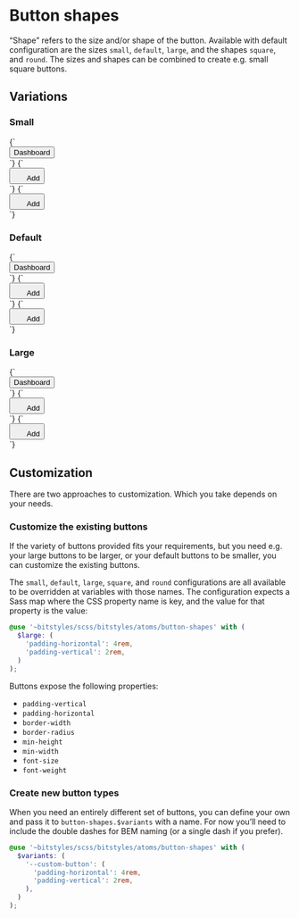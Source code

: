 
<Meta title="Atoms/Button/Shapes" />

# Button shapes

“Shape” refers to the size and/or shape of the button. Available with default configuration are the sizes `small`, `default`, `large`, and the shapes `square`, and `round`. The sizes and shapes can be combined to create e.g. small square buttons.

## Variations

### Small

<Canvas>
  <Story name="Small">
    {`
      <div class="u-padding-m">
        <button class="a-button a-button--small">
          Dashboard
        </button>
      </div>
    `}
  </Story>
  <Story name="Small square">
    {`
      <div class="u-padding-m">
        <button class="a-button a-button--small a-button--square">
          <svg width="20" height="20" class="a-icon a-icon--s" aria-hidden="true" focusable="false">
            <use xlink:href="${icons}#icon-plus"></use>
          </svg>
          <span class="u-sr-only">Add</span>
        </button>
      </div>
    `}
  </Story>
  <Story name="Small round">
    {`
      <div class="u-padding-m">
        <button class="a-button a-button--small a-button--square a-button--round">
          <svg width="20" height="20" class="a-icon a-icon--s" aria-hidden="true" focusable="false">
            <use xlink:href="${icons}#icon-plus"></use>
          </svg>
          <span class="u-sr-only">Add</span>
        </button>
      </div>
    `}
  </Story>
</Canvas>

### Default

<Canvas>
  <Story name="Default">
    {`
      <div class="u-padding-m">
        <button class="a-button">
          Dashboard
        </button>
      </div>
    `}
  </Story>
  <Story name="Default square">
    {`
      <div class="u-padding-m">
        <button class="a-button a-button--square">
          <svg width="20" height="20" class="a-icon a-icon--m" aria-hidden="true" focusable="false">
            <use xlink:href="${icons}#icon-plus"></use>
          </svg>
          <span class="u-sr-only">Add</span>
        </button>
      </div>
    `}
  </Story>
  <Story name="Default round">
    {`
      <div class="u-padding-m">
        <button class="a-button a-button--square a-button--round">
          <svg width="20" height="20" class="a-icon a-icon--m" aria-hidden="true" focusable="false">
            <use xlink:href="${icons}#icon-plus"></use>
          </svg>
          <span class="u-sr-only">Add</span>
        </button>
      </div>
    `}
  </Story>
</Canvas>

### Large

<Canvas>
  <Story name="Large">
    {`
      <div class="u-padding-m">
        <button class="a-button a-button--large">
          Dashboard
        </button>
      </div>
    `}
  </Story>
  <Story name="Large square">
    {`
      <div class="u-padding-m">
        <button class="a-button a-button--large a-button--square">
          <svg width="20" height="20" class="a-icon a-icon--l" aria-hidden="true" focusable="false">
            <use xlink:href="${icons}#icon-plus"></use>
          </svg>
          <span class="u-sr-only">Add</span>
        </button>
      </div>
    `}
  </Story>
  <Story name="Large round">
    {`
      <div class="u-padding-m">
        <button class="a-button a-button--large a-button--square a-button--round">
          <svg width="20" height="20" class="a-icon a-icon--l" aria-hidden="true" focusable="false">
            <use xlink:href="${icons}#icon-plus"></use>
          </svg>
          <span class="u-sr-only">Add</span>
        </button>
      </div>
    `}
  </Story>
</Canvas>

## Customization

There are two approaches to customization. Which you take depends on your needs.

### Customize the existing buttons

If the variety of buttons provided fits your requirements, but you need e.g. your large buttons to be larger, or your default buttons to be smaller, you can customize the existing buttons.

The `small`, `default`, `large`, `square`, and `round` configurations are all available to be overridden at variables with those names. The configuration expects a Sass map where the CSS property name is key, and the value for that property is the value:

```scss
@use '~bitstyles/scss/bitstyles/atoms/button-shapes' with (
  $large: (
    'padding-horizontal': 4rem,
    'padding-vertical': 2rem,
  )
);
```

Buttons expose the following properties:

- `padding-vertical`
- `padding-horizontal`
- `border-width`
- `border-radius`
- `min-height`
- `min-width`
- `font-size`
- `font-weight`

### Create new button types

When you need an entirely different set of buttons, you can define your own and pass it to `button-shapes.$variants` with a name. For now you’ll need to include the double dashes for BEM naming (or a single dash if you prefer).

```scss
@use '~bitstyles/scss/bitstyles/atoms/button-shapes' with (
  $variants: (
    '--custom-button': (
      'padding-horizontal': 4rem,
      'padding-vertical': 2rem,
    ),
  )
);
```
